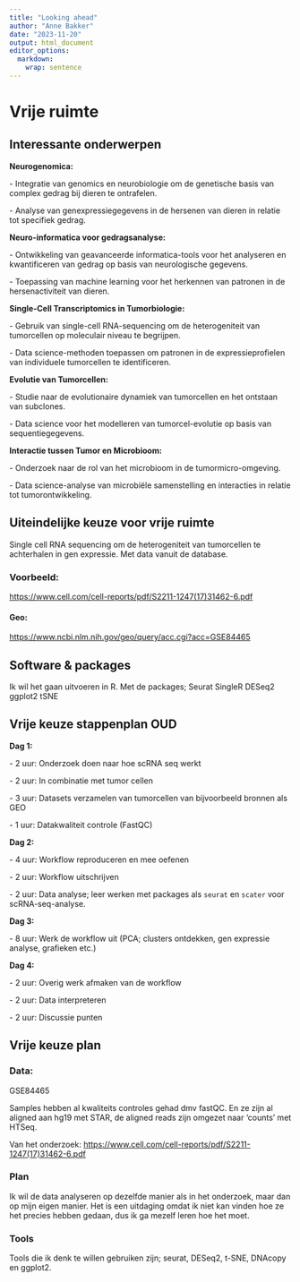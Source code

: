 ```yaml
---
title: "Looking ahead"
author: "Anne Bakker"
date: "2023-11-20"
output: html_document
editor_options: 
  markdown: 
    wrap: sentence
---
```


# Vrije ruimte

## Interessante onderwerpen

**Neurogenomica:**

\- Integratie van genomics en neurobiologie om de genetische basis van complex gedrag bij dieren te ontrafelen.

\- Analyse van genexpressiegegevens in de hersenen van dieren in relatie tot specifiek gedrag.

**Neuro-informatica voor gedragsanalyse:**

\- Ontwikkeling van geavanceerde informatica-tools voor het analyseren en kwantificeren van gedrag op basis van neurologische gegevens.

\- Toepassing van machine learning voor het herkennen van patronen in de hersenactiviteit van dieren.

**Single-Cell Transcriptomics in Tumorbiologie:**

\- Gebruik van single-cell RNA-sequencing om de heterogeniteit van tumorcellen op moleculair niveau te begrijpen.

\- Data science-methoden toepassen om patronen in de expressieprofielen van individuele tumorcellen te identificeren.

**Evolutie van Tumorcellen:**

\- Studie naar de evolutionaire dynamiek van tumorcellen en het ontstaan van subclones.

\- Data science voor het modelleren van tumorcel-evolutie op basis van sequentiegegevens.

**Interactie tussen Tumor en Microbioom:**

\- Onderzoek naar de rol van het microbioom in de tumormicro-omgeving.

\- Data science-analyse van microbiële samenstelling en interacties in relatie tot tumorontwikkeling.

## Uiteindelijke keuze voor vrije ruimte

Single cell RNA sequencing om de heterogeniteit van tumorcellen te achterhalen in gen expressie.
Met data vanuit de database.

### Voorbeeld:

[https://www.cell.com/cell-reports/pdf/S2211-1247(17)31462-6.pdf](https://www.cell.com/cell-reports/pdf/S2211-1247(17)31462-6.pdf){.uri}

#### Geo:

<https://www.ncbi.nlm.nih.gov/geo/query/acc.cgi?acc=GSE84465>

## Software & packages

Ik wil het gaan uitvoeren in R.
Met de packages; Seurat SingleR DESeq2 ggplot2 tSNE

## Vrije keuze stappenplan **OUD**

**Dag 1:**

\- 2 uur: Onderzoek doen naar hoe scRNA seq werkt

\- 2 uur: In combinatie met tumor cellen

\- 3 uur: Datasets verzamelen van tumorcellen van bijvoorbeeld bronnen als GEO

\- 1 uur: Datakwaliteit controle (FastQC)

**Dag 2:**

\- 4 uur: Workflow reproduceren en mee oefenen

\- 2 uur: Workflow uitschrijven

\- 2 uur: Data analyse; leer werken met packages als `seurat` en `scater` voor scRNA-seq-analyse.

**Dag 3:**

\- 8 uur: Werk de workflow uit (PCA; clusters ontdekken, gen expressie analyse, grafieken etc.)

**Dag 4:**

\- 2 uur: Overig werk afmaken van de workflow

\- 2 uur: Data interpreteren

\- 2 uur: Discussie punten

## Vrije keuze plan

### Data:

GSE84465

Samples hebben al kwaliteits controles gehad dmv fastQC.
En ze zijn al aligned aan hg19 met STAR, de aligned reads zijn omgezet naar 'counts' met HTSeq.

Van het onderzoek: [https://www.cell.com/cell-reports/pdf/S2211-1247(17)31462-6.pdf](https://www.cell.com/cell-reports/pdf/S2211-1247(17)31462-6.pdf){.uri}

### Plan

Ik wil de data analyseren op dezelfde manier als in het onderzoek, maar dan op mijn eigen manier.
Het is een uitdaging omdat ik niet kan vinden hoe ze het precies hebben gedaan, dus ik ga mezelf leren hoe het moet.

### Tools

Tools die ik denk te willen gebruiken zijn; seurat, DESeq2, t-SNE, DNAcopy en ggplot2.
